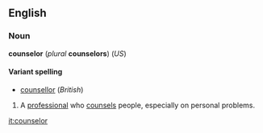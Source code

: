 <!-- If you edit this page, please also edit "counsellor" to keep these two pages in synch. -->
{{wikipedia}}

==English==
===Noun===
'''counselor''' (''plural'' '''counselors''') (''US'')

====Variant spelling====
*[[counsellor]] (''British'')

#A [[professional]] who [[counsel]]s people, especially on personal problems.


<!-- If you edit this page, please also edit "counsellor" to keep these two pages in synch. -->

[[it:counselor]]
